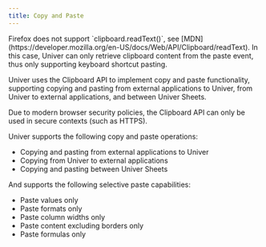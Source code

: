 ```yaml
---
title: Copy and Paste
---
```


<Callout type="warning" title="Firefox Compatibility Note">
  Firefox does not support `clipboard.readText()`, see [MDN](https://developer.mozilla.org/en-US/docs/Web/API/Clipboard/readText). In this case, Univer can only retrieve clipboard content from the paste event, thus only supporting keyboard shortcut pasting.
</Callout>

Univer uses the Clipboard API to implement copy and paste functionality, supporting copying and pasting from external applications to Univer, from Univer to external applications, and between Univer Sheets.

<Callout type="warning" title="Security Context Requirement">
  Due to modern browser security policies, the Clipboard API can only be used in secure contexts (such as HTTPS).
</Callout>

Univer supports the following copy and paste operations:

- Copying and pasting from external applications to Univer
- Copying from Univer to external applications
- Copying and pasting between Univer Sheets

And supports the following selective paste capabilities:

- Paste values only
- Paste formats only
- Paste column widths only
- Paste content excluding borders only
- Paste formulas only
